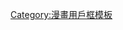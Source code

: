{{Userbox-r
  |border-c = #336699
  |border-s = 1
  |id-c     = #6699CC
  |id-s     = 14
  |id-fc    = #66FFCC
  |info-c   = #99FFFF
  |info-s   = 10
  |info-fc  = #000000
  |id       = 小品
  |info     = 這個用戶喜歡'''[[小品漫畫]]'''。
}}
<noinclude>[[Category:漫畫用戶框模板]]</noinclude>
[[Category:喜歡小品漫畫的維基人|{{PAGENAME}}]]